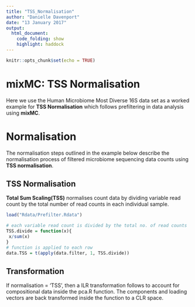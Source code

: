 ```yaml
---
title: "TSS_Normalisation"
author: "Danielle Davenport"
date: "13 January 2017"
output:
  html_document:
    code_folding: show
    highlight: haddock
---
```


```r
knitr::opts_chunk$set(echo = TRUE)
```

# mixMC: TSS Normalisation 
Here we use the Human Microbiome Most Diverse 16S data set as a worked example for **TSS Normalisation** which follows prefiltering in data analysis using **mixMC**.

# Normalisation 
The normalisation steps outlined in the example below describe the normalisation process of filtered microbiome sequencing data counts using **TSS normalisation**. 


## TSS Normalisation 

**Total Sum Scaling(TSS)** normalises count data by dividing variable read count by the total number of read counts in each individual sample. 

```r
load("Rdata/Prefilter.Rdata")
```

```r
# each variable read count is divided by the total no. of read counts
TSS.divide = function(x){
 x/sum(x)
}
# function is applied to each row
data.TSS = t(apply(data.filter, 1, TSS.divide))
```

## Transformation 
If normalisation = 'TSS', then a ILR transformation follows to account for compositional data inside the pca.R function. The components and loading vectors are back transformed inside the function to a CLR space.

